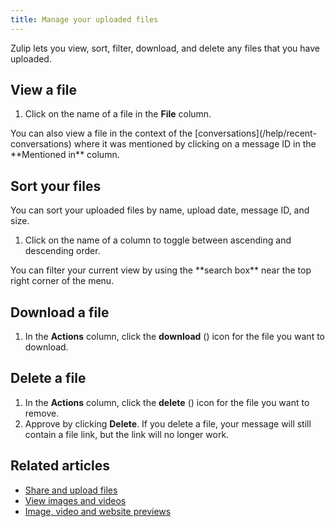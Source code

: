 ```yaml
---
title: Manage your uploaded files
---
```




Zulip lets you view, sort, filter, download, and delete any files that you have
uploaded.

## View a file

<FlattenedSteps>
  <NavigationSteps target="settings/uploaded-files" />

  1. Click on the name of a file in the **File** column.
</FlattenedSteps>

<ZulipTip>
  You can also view a file in the context of the
  [conversations](/help/recent-conversations) where it was
  mentioned by clicking on a message ID in the **Mentioned in** column.
</ZulipTip>

## Sort your files

You can sort your uploaded files by name, upload date, message ID, and size.

<FlattenedSteps>
  <NavigationSteps target="settings/uploaded-files" />

  1. Click on the name of a column to toggle between ascending and descending order.
</FlattenedSteps>

<ZulipTip>
  You can filter your current view by using the **search box** near the top
  right corner of the menu.
</ZulipTip>

## Download a file

<FlattenedSteps>
  <NavigationSteps target="settings/uploaded-files" />

  1. In the **Actions** column, click the **download**
     (<DownloadIcon />) icon for the file you want to download.
</FlattenedSteps>

## Delete a file

<FlattenedSteps>
  <NavigationSteps target="settings/uploaded-files" />

  1. In the **Actions** column, click the **delete**
     (<TrashIcon />) icon for the file you want to remove.
  1. Approve by clicking **Delete**. If you delete a file, your message will still
     contain a file link, but the link will no longer work.
</FlattenedSteps>

## Related articles

* [Share and upload files](/help/share-and-upload-files)
* [View images and videos](/help/view-images-and-videos)
* [Image, video and website previews](/help/image-video-and-website-previews)
